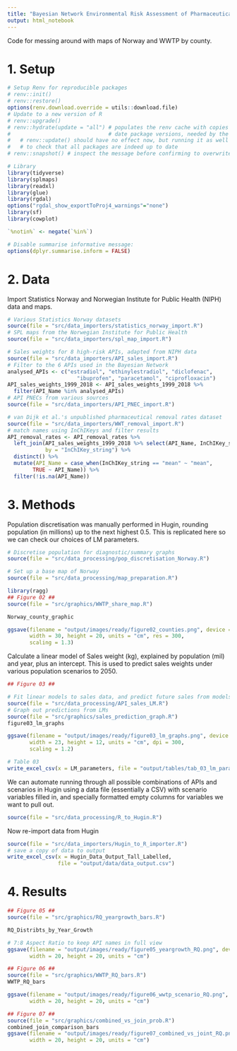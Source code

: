```yaml
---
title: "Bayesian Network Environmental Risk Assessment of Pharmaceuticals"
output: html_notebook
---
```


Code for messing around with maps of Norway and WWTP by county.

# 1. Setup

```r
# Setup Renv for reproducible packages
# renv::init()
# renv::restore()
options(renv.download.override = utils::download.file)
# Update to a new version of R
# renv::upgrade() 
# renv::hydrate(update = "all") # populates the renv cache with copies of up to 
#                               # date package versions, needed by the project
#   # renv::update() should have no effect now, but running it as well won't harm 
#   # to check that all packages are indeed up to date
# renv::snapshot() # inspect the message before confirming to overwrite renv.lock

# Library
library(tidyverse)
library(splmaps)
library(readxl)
library(glue)
library(rgdal)
options("rgdal_show_exportToProj4_warnings"="none")
library(sf)
library(cowplot)

`%notin%` <- negate(`%in%`)

# Disable summarise informative message:
options(dplyr.summarise.inform = FALSE)
```

# 2. Data
Import Statistics Norway and Norwegian Institute for Public Health (NIPH) data and maps.
```r
# Various Statistics Norway datasets
source(file = "src/data_importers/statistics_norway_import.R")
# SPL maps from the Norwegian Institute for Public Health
source(file = "src/data_importers/spl_map_import.R")

# Sales weights for 8 high-risk APIs, adapted from NIPH data
source(file = "src/data_importers/API_sales_import.R")
# Filter to the 6 APIs used in the Bayesian Network
analysed_APIs <- c("estradiol", "ethinylestradiol", "diclofenac", 
                      "ibuprofen", "paracetamol", "ciprofloxacin")
API_sales_weights_1999_2018 <- API_sales_weights_1999_2018 %>% 
  filter(API_Name %in% analysed_APIs)
# API PNECs from various sources
source(file = "src/data_importers/API_PNEC_import.R")

# van Dijk et al.'s unpublished pharmaceutical removal rates dataset
source(file = "src/data_importers/WWT_removal_import.R")
# match names using InChIKeys and filter results
API_removal_rates <- API_removal_rates %>% 
  left_join(API_sales_weights_1999_2018 %>% select(API_Name, InChIKey_string), 
            by = "InChIKey_string") %>% 
  distinct() %>% 
  mutate(API_Name = case_when(InChIKey_string == "mean" ~ "mean",
        TRUE ~ API_Name)) %>% 
  filter(!is.na(API_Name))
```


# 3. Methods

Population discretisation was manually performed in Hugin, rounding population (in millions) up to the 
next highest 0.5. This is replicated here so we can check our choices of LM parameters.

```r
# Discretise population for diagnostic/summary graphs
source(file = "src/data_processing/pop_discretisation_Norway.R")
```

```r
# Set up a base map of Norway
source(file = "src/data_processing/map_preparation.R")
```

```r
library(ragg)
## Figure 02 ##
source(file = "src/graphics/WWTP_share_map.R")

Norway_county_graphic 

ggsave(filename = "output/images/ready/figure02_counties.png", device = agg_png,
       width = 30, height = 20, units = "cm", res = 300,
       scaling = 1.3) 

```

Calculate a linear model of Sales weight (kg), explained by population (mil) and year, plus
an intercept. This is used to predict sales weights under various population scenarios to 2050.

```r
## Figure 03 ##

# Fit linear models to sales data, and predict future sales from models
source(file = "src/data_processing/API_sales_LM.R")
# Graph out predictions from LMs
source(file = "src/graphics/sales_prediction_graph.R")
figure03_lm_graphs 

ggsave(filename = "output/images/ready/figure03_lm_graphs.png", device = agg_png, 
       width = 23, height = 12, units = "cm", dpi = 300,
       scaling = 1.2)

# Table 03
write_excel_csv(x = LM_parameters, file = "output/tables/tab_03_lm_params.csv")
```

We can automate running through all possible combinations of APIs and scenarios in Hugin using
a data file (essentially a CSV) with scenario variables filled in, and specially formatted empty
columns for variables we want to pull out.

```r
source(file = "src/data_processing/R_to_Hugin.R")
```

Now re-import data from Hugin

```r
source(file = "src/data_importers/Hugin_to_R_importer.R")
# save a copy of data to output
write_excel_csv(x = Hugin_Data_Output_Tall_Labelled,
                file = "output/data/data_output.csv")

```


# 4. Results

```r
## Figure 05 ##
source(file = "src/graphics/RQ_yeargrowth_bars.R")

RQ_Distribts_by_Year_Growth

# 7:8 Aspect Ratio to keep API names in full view
ggsave(filename = "output/images/ready/figure05_yeargrowth_RQ.png", device = "png", 
       width = 20, height = 20, units = "cm")

```

```r
## Figure 06 ##
source(file = "src/graphics/WWTP_RQ_bars.R")
WWTP_RQ_bars

ggsave(filename = "output/images/ready/figure06_wwtp_scenario_RQ.png", device = "png", 
       width = 20, height = 20, units = "cm")
```
```r
## Figure 07 ##
source(file = "src/graphics/combined_vs_join_prob.R")
combined_join_comparison_bars
ggsave(filename = "output/images/ready/figure07_combined_vs_joint_RQ.png", device = "png", 
       width = 20, height = 20, units = "cm")
```
